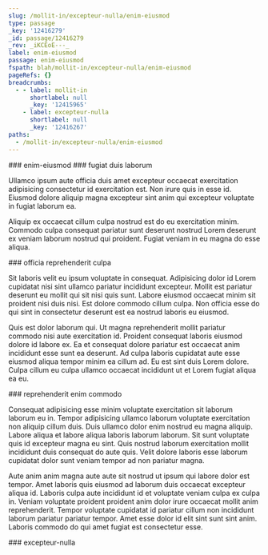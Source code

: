 ```yaml
---
slug: /mollit-in/excepteur-nulla/enim-eiusmod
type: passage
_key: '12416279'
_id: passage/12416279
_rev: _iKCEoE---_
label: enim-eiusmod
passage: enim-eiusmod
fspath: blah/mollit-in/excepteur-nulla/enim-eiusmod
pageRefs: {}
breadcrumbs:
  - - label: mollit-in
      shortlabel: null
      _key: '12415965'
    - label: excepteur-nulla
      shortlabel: null
      _key: '12416267'
paths:
  - /mollit-in/excepteur-nulla/enim-eiusmod
---
```


<NuggetArea>
<Passage slug="/mollit-in/excepteur-nulla/enim-eiusmod" type="passage" _key="12416279" _id="passage/12416279" _rev="_iKCEoE---_" label="enim-eiusmod" passage="enim-eiusmod" fspath="blah/mollit-in/excepteur-nulla/enim-eiusmod" paths="/mollit-in/excepteur-nulla/enim-eiusmod">
<NuggetBody>
### enim-eiusmod

</NuggetBody>
<Breadcrumbs>
<Crumbs>
<Crumb _key="12415965" label="mollit-in" /><Crumb _key="12416267" label="excepteur-nulla" />
</Crumbs>
</Breadcrumbs>
</Passage>

<NuggetsInbound>
</NuggetsInbound>
<NuggetsOutbound>
<Nugget direction="outbound" type="nugget" _key="fda53db0-dbf8-4583-8c83-3807468d4161" _id="nugget/fda53db0-dbf8-4583-8c83-3807468d4161" _rev="_iKCEoE---A" fspath="blah/mollit-in/excepteur-nulla/enim-eiusmod/fugiat-duis-laborum.md" label="fugiat duis laborum" paths="/mollit-in/excepteur-nulla/enim-eiusmod/fugiat-duis-laborum" slug="/mollit-in/excepteur-nulla/enim-eiusmod/fugiat-duis-laborum">
<NuggetBody>
### fugiat duis laborum

Ullamco ipsum aute officia duis amet excepteur occaecat exercitation adipisicing consectetur id exercitation est. Non irure quis in esse id. Eiusmod dolore aliquip magna excepteur sint anim qui excepteur voluptate in fugiat laborum ea.

Aliquip ex occaecat cillum culpa nostrud est do eu exercitation minim. Commodo culpa consequat pariatur sunt deserunt nostrud Lorem deserunt ex veniam laborum nostrud qui proident. Fugiat veniam in eu magna do esse aliqua.

</NuggetBody>
</Nugget>

<Nugget direction="outbound" type="nugget" _key="9beec6a1-eb54-42ff-acab-b1cc865c8551" _id="nugget/9beec6a1-eb54-42ff-acab-b1cc865c8551" _rev="_iKCEoEC---" fspath="blah/mollit-in/excepteur-nulla/enim-eiusmod/officia-reprehenderit-culpa.md" label="officia reprehenderit culpa" paths="/mollit-in/excepteur-nulla/enim-eiusmod/officia-reprehenderit-culpa" slug="/mollit-in/excepteur-nulla/enim-eiusmod/officia-reprehenderit-culpa">
<NuggetBody>
### officia reprehenderit culpa

Sit laboris velit eu ipsum voluptate in consequat. Adipisicing dolor id Lorem cupidatat nisi sint ullamco pariatur incididunt excepteur. Mollit est pariatur deserunt eu mollit qui sit nisi quis sunt. Labore eiusmod occaecat minim sit proident nisi duis nisi. Est dolore commodo cillum culpa. Non officia esse do qui sint in consectetur deserunt est ea nostrud laboris eu eiusmod.

Quis est dolor laborum qui. Ut magna reprehenderit mollit pariatur commodo nisi aute exercitation id. Proident consequat laboris eiusmod dolore id labore ex. Ea et consequat dolore pariatur est occaecat anim incididunt esse sunt ea deserunt. Ad culpa laboris cupidatat aute esse eiusmod aliqua tempor minim ea cillum ad. Eu est sint duis Lorem dolore. Culpa cillum eu culpa ullamco occaecat incididunt ut et Lorem fugiat aliqua ea eu.

</NuggetBody>
</Nugget>

<Nugget direction="outbound" type="nugget" _key="daa4d3c5-c1c2-4e3e-8b8b-3ae07cfe3237" _id="nugget/daa4d3c5-c1c2-4e3e-8b8b-3ae07cfe3237" _rev="_iKCEoEC--_" fspath="blah/mollit-in/excepteur-nulla/enim-eiusmod/reprehenderit-enim-commodo.md" label="reprehenderit enim commodo" paths="/mollit-in/excepteur-nulla/enim-eiusmod/reprehenderit-enim-commodo" slug="/mollit-in/excepteur-nulla/enim-eiusmod/reprehenderit-enim-commodo">
<NuggetBody>
### reprehenderit enim commodo

Consequat adipisicing esse minim voluptate exercitation sit laborum laborum eu in. Tempor adipisicing ullamco laborum voluptate exercitation non aliquip cillum duis. Duis ullamco dolor enim nostrud eu magna aliquip. Labore aliqua et labore aliqua laboris laborum laborum. Sit sunt voluptate quis id excepteur magna eu sint. Quis nostrud laborum exercitation mollit incididunt duis consequat do aute quis. Velit dolore laboris esse laborum cupidatat dolor sunt veniam tempor ad non pariatur magna.

Aute anim anim magna aute aute sit nostrud ut ipsum qui labore dolor est tempor. Amet laboris quis eiusmod ad laborum duis occaecat excepteur aliqua id. Laboris culpa aute incididunt id et voluptate veniam culpa ex culpa in. Veniam voluptate proident proident anim dolor irure occaecat mollit anim reprehenderit. Tempor voluptate cupidatat id pariatur cillum non incididunt laborum pariatur pariatur tempor. Amet esse dolor id elit sint sunt sint anim. Laboris commodo do qui amet fugiat est consectetur esse.

</NuggetBody>
</Nugget>

</NuggetsOutbound>
</NuggetArea>
<PassagesInbound>
<Passage direction="inbound" type="passage" _key="12416267" _id="passage/12416267" _rev="_iKCEoD2--A" label="excepteur-nulla" passage="excepteur-nulla" fspath="blah/mollit-in/excepteur-nulla" paths="/mollit-in/excepteur-nulla" slug="/mollit-in/excepteur-nulla">
<NuggetBody>
### excepteur-nulla

</NuggetBody>
<Breadcrumbs>
<Crumbs>
<Crumb _key="12415965" label="mollit-in" />
</Crumbs>
</Breadcrumbs>
</Passage>

</PassagesInbound>
<PassagesOutbound>
</PassagesOutbound>